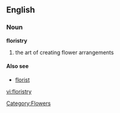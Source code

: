 {{wikipedia}}
==English==
===Noun===
'''floristry'''
# the art of creating flower arrangements
====Also see====
* [[florist]]
[[Category:Flowers]]

[[vi:floristry]]
